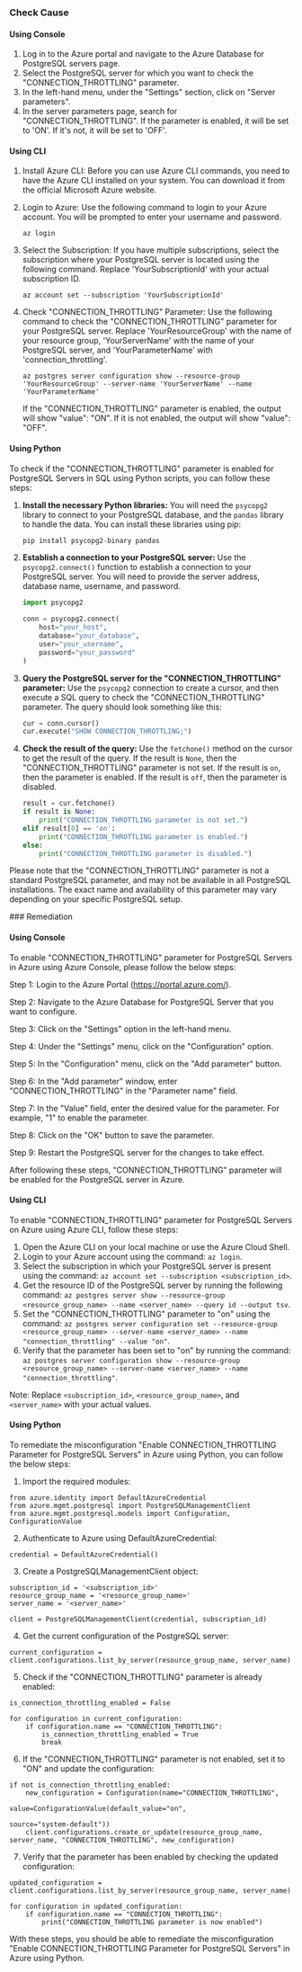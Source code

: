 

<Tabs><Tab title='Cause'>
### Check Cause

#### Using Console

1. Log in to the Azure portal and navigate to the Azure Database for PostgreSQL servers page.
2. Select the PostgreSQL server for which you want to check the "CONNECTION_THROTTLING" parameter.
3. In the left-hand menu, under the "Settings" section, click on "Server parameters".
4. In the server parameters page, search for "CONNECTION_THROTTLING". If the parameter is enabled, it will be set to 'ON'. If it's not, it will be set to 'OFF'.

#### Using CLI

1. Install Azure CLI: Before you can use Azure CLI commands, you need to have the Azure CLI installed on your system. You can download it from the official Microsoft Azure website.

2. Login to Azure: Use the following command to login to your Azure account. You will be prompted to enter your username and password.
   ```
   az login
   ```
3. Select the Subscription: If you have multiple subscriptions, select the subscription where your PostgreSQL server is located using the following command. Replace 'YourSubscriptionId' with your actual subscription ID.
   ```
   az account set --subscription 'YourSubscriptionId'
   ```
4. Check "CONNECTION_THROTTLING" Parameter: Use the following command to check the "CONNECTION_THROTTLING" parameter for your PostgreSQL server. Replace 'YourResourceGroup' with the name of your resource group, 'YourServerName' with the name of your PostgreSQL server, and 'YourParameterName' with 'connection_throttling'.
   ```
   az postgres server configuration show --resource-group 'YourResourceGroup' --server-name 'YourServerName' --name 'YourParameterName'
   ```
   If the "CONNECTION_THROTTLING" parameter is enabled, the output will show "value": "ON". If it is not enabled, the output will show "value": "OFF".

#### Using Python

To check if the "CONNECTION_THROTTLING" parameter is enabled for PostgreSQL Servers in SQL using Python scripts, you can follow these steps:

1. **Install the necessary Python libraries:**
   You will need the `psycopg2` library to connect to your PostgreSQL database, and the `pandas` library to handle the data. You can install these libraries using pip:
   ```python
   pip install psycopg2-binary pandas
   ```

2. **Establish a connection to your PostgreSQL server:**
   Use the `psycopg2.connect()` function to establish a connection to your PostgreSQL server. You will need to provide the server address, database name, username, and password.
   ```python
   import psycopg2

   conn = psycopg2.connect(
       host="your_host",
       database="your_database",
       user="your_username",
       password="your_password"
   )
   ```

3. **Query the PostgreSQL server for the "CONNECTION_THROTTLING" parameter:**
   Use the `psycopg2` connection to create a cursor, and then execute a SQL query to check the "CONNECTION_THROTTLING" parameter. The query should look something like this:
   ```python
   cur = conn.cursor()
   cur.execute("SHOW CONNECTION_THROTTLING;")
   ```

4. **Check the result of the query:**
   Use the `fetchone()` method on the cursor to get the result of the query. If the result is `None`, then the "CONNECTION_THROTTLING" parameter is not set. If the result is `on`, then the parameter is enabled. If the result is `off`, then the parameter is disabled.
   ```python
   result = cur.fetchone()
   if result is None:
       print("CONNECTION_THROTTLING parameter is not set.")
   elif result[0] == 'on':
       print("CONNECTION_THROTTLING parameter is enabled.")
   else:
       print("CONNECTION_THROTTLING parameter is disabled.")
   ```

Please note that the "CONNECTION_THROTTLING" parameter is not a standard PostgreSQL parameter, and may not be available in all PostgreSQL installations. The exact name and availability of this parameter may vary depending on your specific PostgreSQL setup.

</Tab>

<Tab title='Remediation'>
### Remediation

#### Using Console

To enable "CONNECTION_THROTTLING" parameter for PostgreSQL Servers in Azure using Azure Console, please follow the below steps:

Step 1: Login to the Azure Portal (https://portal.azure.com/).

Step 2: Navigate to the Azure Database for PostgreSQL Server that you want to configure.

Step 3: Click on the "Settings" option in the left-hand menu.

Step 4: Under the "Settings" menu, click on the "Configuration" option.

Step 5: In the "Configuration" menu, click on the "Add parameter" button.

Step 6: In the "Add parameter" window, enter "CONNECTION_THROTTLING" in the "Parameter name" field.

Step 7: In the "Value" field, enter the desired value for the parameter. For example, "1" to enable the parameter.

Step 8: Click on the "OK" button to save the parameter.

Step 9: Restart the PostgreSQL server for the changes to take effect.

After following these steps, "CONNECTION_THROTTLING" parameter will be enabled for the PostgreSQL server in Azure.

#### Using CLI

To enable "CONNECTION_THROTTLING" parameter for PostgreSQL Servers on Azure using Azure CLI, follow these steps:

1. Open the Azure CLI on your local machine or use the Azure Cloud Shell.
2. Login to your Azure account using the command: `az login`.
3. Select the subscription in which your PostgreSQL server is present using the command: `az account set --subscription <subscription_id>`.
4. Get the resource ID of the PostgreSQL server by running the following command: `az postgres server show --resource-group <resource_group_name> --name <server_name> --query id --output tsv`.
5. Set the "CONNECTION_THROTTLING" parameter to "on" using the command: `az postgres server configuration set --resource-group <resource_group_name> --server-name <server_name> --name "connection_throttling" --value "on"`.
6. Verify that the parameter has been set to "on" by running the command: `az postgres server configuration show --resource-group <resource_group_name> --server-name <server_name> --name "connection_throttling"`.

Note: Replace `<subscription_id>`, `<resource_group_name>`, and `<server_name>` with your actual values.

#### Using Python

To remediate the misconfiguration "Enable CONNECTION_THROTTLING Parameter for PostgreSQL Servers" in Azure using Python, you can follow the below steps:

1. Import the required modules:

```
from azure.identity import DefaultAzureCredential
from azure.mgmt.postgresql import PostgreSQLManagementClient
from azure.mgmt.postgresql.models import Configuration, ConfigurationValue
```

2. Authenticate to Azure using DefaultAzureCredential:

```
credential = DefaultAzureCredential()
```

3. Create a PostgreSQLManagementClient object:

```
subscription_id = '<subscription_id>'
resource_group_name = '<resource_group_name>'
server_name = '<server_name>'

client = PostgreSQLManagementClient(credential, subscription_id)
```

4. Get the current configuration of the PostgreSQL server:

```
current_configuration = client.configurations.list_by_server(resource_group_name, server_name)
```

5. Check if the "CONNECTION_THROTTLING" parameter is already enabled:

```
is_connection_throttling_enabled = False

for configuration in current_configuration:
    if configuration.name == "CONNECTION_THROTTLING":
        is_connection_throttling_enabled = True
        break
```

6. If the "CONNECTION_THROTTLING" parameter is not enabled, set it to "ON" and update the configuration:

```
if not is_connection_throttling_enabled:
    new_configuration = Configuration(name="CONNECTION_THROTTLING",
                                       value=ConfigurationValue(default_value="on",
                                                                source="system-default"))
    client.configurations.create_or_update(resource_group_name, server_name, "CONNECTION_THROTTLING", new_configuration)
```

7. Verify that the parameter has been enabled by checking the updated configuration:

```
updated_configuration = client.configurations.list_by_server(resource_group_name, server_name)

for configuration in updated_configuration:
    if configuration.name == "CONNECTION_THROTTLING":
        print("CONNECTION_THROTTLING parameter is now enabled")
```

With these steps, you should be able to remediate the misconfiguration "Enable CONNECTION_THROTTLING Parameter for PostgreSQL Servers" in Azure using Python.


</Tab>
</Tabs>